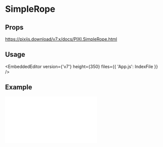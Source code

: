 
# SimpleRope

## Props

https://pixijs.download/v7.x/docs/PIXI.SimpleRope.html

## Usage

<EmbeddedEditor version={'v7'} height={350} files={{ 'App.js': IndexFile }} />

## Example

<iframe
  height={500}
  scrolling="no"
  title="Rope"
  src="//codepen.io/inlet/embed/wvBbJqK/?height=300&theme-id=33987&default-tab=result&embed-version=2"
  frameBorder="no"
  allowFullScreen={true}
  style={{ width: '100%' }}
/>
